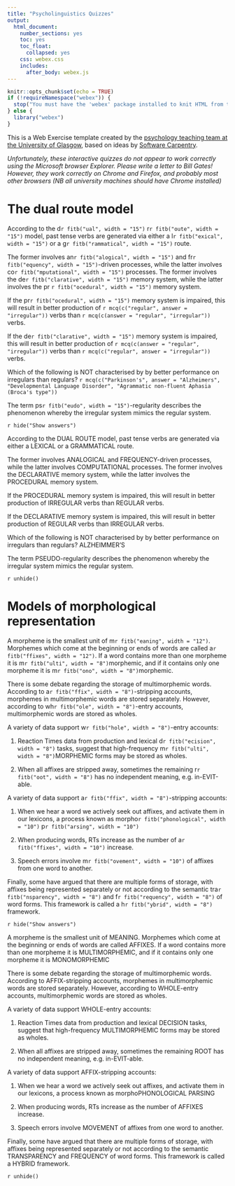 ```yaml
---
title: "Psycholinguistics Quizzes"
output:
  html_document:
    number_sections: yes
    toc: yes
    toc_float:
      collapsed: yes
    css: webex.css
    includes:
      after_body: webex.js
---
```


```r
knitr::opts_chunk$set(echo = TRUE)
if (!requireNamespace("webex")) {
  stop("You must have the 'webex' package installed to knit HTML from this template.\n   devtools::install_github(\"dalejbarr/webex\")")
} else {
  library("webex")
}
```

This is a Web Exercise template created by the [psychology teaching team at the University of Glasgow](http://www.psy.gla.ac.ukUniversity of Glasgow), based on ideas by [Software Carpentry](https://software-carpentry.org/lessons/).

_Unfortunately, these interactive quizzes do not appear to work correctly using the Microsoft browser Explorer. Please write a letter to Bill Gates! However, they work correctly on Chrome and Firefox, and probably most other browsers (NB all university machines should have Chrome installed)_

# The dual route model

According to the d`r fitb("ual", width = "15")` r`r fitb("oute", width = "15")` model, past tense verbs are generated via either a l`r fitb("exical", width = "15")` or a g`r fitb("rammatical", width = "15")` route.

The former involves an`r fitb("alogical", width = "15")` and fr`r fitb("equency", width = "15")`-driven processes, while the latter involves co`r fitb("mputational", width = "15")` processes. The former involves the de`r fitb("clarative", width = "15")` memory system, while the latter involves the pr `r fitb("ocedural", width = "15")` memory system.

If the pr`r fitb("ocedural", width = "15")` memory system is impaired, this will result in better production of `r mcq(c("regular", answer = "irregular"))` verbs than `r mcq(c(answer = "regular", "irregular"))` verbs.

If the de`r fitb("clarative", width = "15")` memory system is impaired, this will result in better production of `r mcq(c(answer = "regular", "irregular"))` verbs than `r mcq(c("regular", answer = "irregular"))` verbs.

Which of the following is NOT characterised by by better performance on irregulars than regulars? `r mcq(c("Parkinson's", answer = "Alzheimers", "Developmental Language Disorder", "Agrammatic non-fluent Aphasia (Broca's type"))`

The term ps`r fitb("eudo", width = "15")`-regularity describes the phenomenon whereby the irregular system mimics the regular system.

`r hide("Show answers")`

According to the DUAL ROUTE model, past tense verbs are generated via either a LEXICAL or a GRAMMATICAL route.

The former involves ANALOGICAL and FREQUENCY-driven processes, while the latter involves COMPUTATIONAL processes. The former involves the DECLARATIVE memory system, while the latter involves the PROCEDURAL memory system.

If the PROCEDURAL memory system is impaired, this will result in better production of IRREGULAR verbs than REGULAR verbs.

If the DECLARATIVE memory system is impaired, this will result in better production of REGULAR verbs than IRREGULAR verbs.

Which of the following is NOT characterised by by better performance on irregulars than regulars? ALZHEIMMER'S

The term PSEUDO-regularity describes the phenomenon whereby the irregular system mimics the regular system.

`r unhide()`

# Models of morphological representation

A morpheme is the smallest unit of m`r fitb("eaning", width = "12")`. Morphemes which come at the beginning or ends of words are called a`r fitb("ffixes", width = "12")`. If a word contains more than one morpheme it is m`r fitb("ulti", width = "8")`morphemic, and if it contains only one morpheme it is m`r fitb("ono", width = "8")`morphemic.

There is some debate regarding the storage of multimorphemic words. According to a`r fitb("ffix", width = "8")`-stripping accounts, morphemes in multimorphemic words are stored separately. However, according to wh`r fitb("ole", width = "8")`-entry accounts, multimorphemic words are stored as wholes.

A variety of data support w`r fitb("hole", width = "8")`-entry accounts:

(1) Reaction Times data from production and lexical d`r fitb("ecision", width = "8")` tasks, suggest that high-frequency m`r fitb("ulti", width = "8")`MORPHEMIC forms may be stored as wholes.

(2) When all affixes are stripped away, sometimes the remaining r`r fitb("oot", width = "8")` has no independent meaning, e.g. in-EVIT-able.

A variety of data support a`r fitb("ffix", width = "8")`-stripping accounts:

(1) When we hear a word we actively seek out affixes, and activate them in our lexicons, a process known as morpho`r fitb("phonological", width = "10")` p`r fitb("arsing", width = "10")`

(2) When producing words, RTs increase as the number of a`r fitb("ffixes", width = "10")` increase.

(3) Speech errors involve m`r fitb("ovement", width = "10")` of affixes from one word to another.

Finally, some have argued that there are multiple forms of storage, with affixes being represented separately or not according to the semantic tra`r fitb("nsparency", width = "8")` and f`r fitb("requency", width = "8")` of word forms. This framework is called a h`r fitb("ybrid", width = "8")` framework.

`r hide("Show answers")`

A morpheme is the smallest unit of MEANING. Morphemes which come at the beginning or ends of words are called AFFIXES. If a word contains more than one morpheme it is MULTIMORPHEMIC, and if it contains only one morpheme it is MONOMORPHEMIC

There is some debate regarding the storage of multimorphemic words. According to AFFIX-stripping accounts, morphemes in multimorphemic words are stored separately. However, according to WHOLE-entry accounts, multimorphemic words are stored as wholes.

A variety of data support WHOLE-entry accounts:

(1) Reaction Times data from production and lexical DECISION tasks, suggest that high-frequency MULTIMORPHEMIC forms may be stored as wholes.

(2) When all affixes are stripped away, sometimes the remaining ROOT has no independent meaning, e.g. in-EVIT-able.

A variety of data support AFFIX-stripping accounts:

(1) When we hear a word we actively seek out affixes, and activate them in our lexicons, a process known as morphoPHONOLOGICAL PARSING

(2) When producing words, RTs increase as the number of AFFIXES increase.

(3) Speech errors involve MOVEMENT of affixes from one word to another.

Finally, some have argued that there are multiple forms of storage, with affixes being represented separately or not according to the semantic TRANSPARENCY and FREQUENCY of word forms. This framework is called a HYBRID framework.

`r unhide()`
